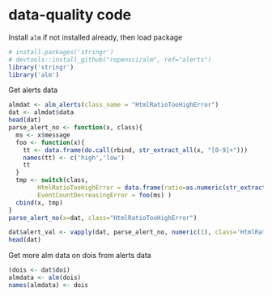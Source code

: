 data-quality code
========================================================

Install `alm` if not installed already, then load package

```r
# install.packages('stringr')
# devtools::install_github("ropensci/alm", ref="alerts")
library('stringr')
library('alm')
```

Get alerts data

```r
almdat <- alm_alerts(class_name = "HtmlRatioTooHighError")
dat <- almdat$data
head(dat)
parse_alert_no <- function(x, class){ 
  ms <- x$message
  foo <- function(x){
    tt <- data.frame(do.call(rbind, str_extract_all(x, "[0-9]+")))
    names(tt) <- c('high','low')
    tt
  }
  tmp <- switch(class, 
        HtmlRatioTooHighError = data.frame(ratio=as.numeric(str_extract(ms, "[0-9]+\\.?[0-9]+"))),
        EventCountDecreasingError = foo(ms) )
  cbind(x, tmp)
}
parse_alert_no(x=dat, class="HtmlRatioTooHighError")

dat$alert_val <- vapply(dat, parse_alert_no, numeric(1), class='HtmlRatioTooHighError', USE.NAMES = FALSE)
head(dat)
```

Get more alm data on dois from alerts data

```r
(dois <- dat$doi)
almdata <- alm(dois)
names(almdata) <- dois
```

